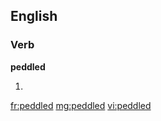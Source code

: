 ==English==

===Verb===
'''peddled'''

# {{past of|[[peddle]]}}

[[fr:peddled]]
[[mg:peddled]]
[[vi:peddled]]